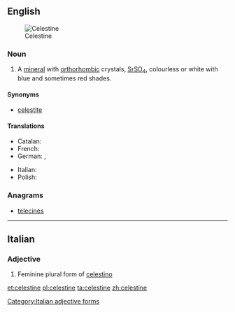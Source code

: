 {{also|Celestine}}
==English==
[[Image:Celestina mineral.jpg|thumb|Celestine]]

===Noun===
{{en-noun|-}}

# {{context|mineral|lang=en}} A [[mineral]] with [[orthorhombic]] crystals, [[strontium|Sr]][[sulfur|S]][[oxygen|O]]<sub>4</sub>, colourless or white with blue and sometimes red shades.

====Synonyms====
* [[celestite]]

====Translations====
{{trans-top|mineral}}
* Catalan: {{t-|ca|celestina|f}}
* French: {{t+|fr|célestine|f}}
* German: {{t-|de|Coelestin|m}}, {{t-|de|Strontiumsulfat|n}}
{{trans-mid}}
* Italian: {{t-|it|celestina|f}}
* Polish: {{t+|pl|celestyn|m}}
{{trans-bottom}}

===Anagrams===
* [[telecines#English|telecines]]

----

==Italian==

===Adjective===
{{head|it}} {{f}}

# Feminine plural form of [[celestino]]

[[Category:Italian adjective forms]]

[[et:celestine]]
[[pl:celestine]]
[[ta:celestine]]
[[zh:celestine]]